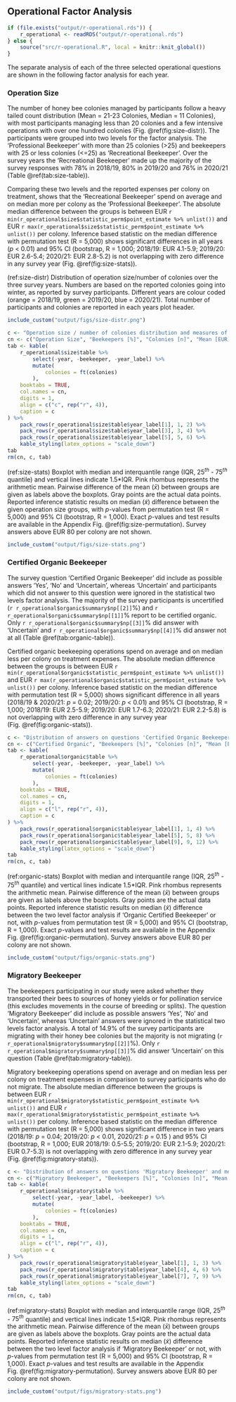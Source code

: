 ## Operational Factor Analysis {#two-level}
```r
if (file.exists("output/r-operational.rds")) {
    r_operational <- readRDS("output/r-operational.rds")
} else {
    source("src/r-operational.R", local = knitr::knit_global())
}
```

The separate analysis of each of the three selected operational questions are shown in the following factor analysis for each year.

### Operation Size {#operational-size-single}

The number of honey bee colonies managed by participants follow a heavy tailed count distribution (Mean = 21-23 Colonies, Median = 11 Colonies), with most participants managing less than 20 colonies and a few intensive operations with over one hundred colonies (Fig.&nbsp;\@ref(fig:size-distr)). The participants were grouped into two levels for the factor analysis. The 'Professional Beekeeper' with more than 25 colonies (>25) and beekeepers with 25 or less colonies (<=25) as 'Recreational Beekeeper'. Over the survey years the 'Recreational Beekeeper' made up the majority of the survey responses with 78% in 2018/19, 80% in 2019/20 and 76% in 2020/21 (Table&nbsp;\@ref(tab:size-table)).

Comparing these two levels and the reported expenses per colony on treatment, shows that the 'Recreational Beekeeper' spend on average and on median more per colony as the 'Professional Beekeeper'. The absolute median difference between the groups is between EUR&nbsp;`r min(r_operational$size$statistic_perm$point_estimate %>% unlist())` and EUR&nbsp;`r max(r_operational$size$statistic_perm$point_estimate %>% unlist())` per colony. Inference based statistic on the median difference with permutation test (R = 5,000) shows significant differences in all years (*p* < 0.01) and 95% CI (bootstrap, R = 1,000; 2018/19: EUR&nbsp;4.1-5.9; 2019/20: EUR&nbsp;2.6-5.4; 2020/21: EUR&nbsp;2.8-5.2) is not overlapping with zero difference in any survey year (Fig.&nbsp;\@ref(fig:size-stats)).

(ref:size-distr) Distribution of operation size/number of colonies over the three survey years. Numbers are based on the reported colonies going into winter, as reported by survey participants. Different years are colour coded (orange = 2018/19, green = 2019/20, blue = 2020/21). Total number of participants and colonies are reported in each years plot header.

```r
include_custom("output/figs/size-distr.png")
```

```r
c <- "Operation size / number of colonies distribution and measures of central tendency over the three survey years. Operation size with 25 or less colonies ('<=25') are 'Recreational Beekeeper' and with more are 'Professional Beekeeper' ('>25')."
cn <- c("Operation Size", "Beekeepers [%]", "Colonies [n]", "Mean [EUR]", "Median [EUR]")
tab <- kable(
    r_operational$size$table %>%
        select(-year, -beekeeper, -year_label) %>%
        mutate(
            colonies = ft(colonies)
        ),
    booktabs = TRUE,
    col.names = cn,
    digits = 1,
    align = c("c", rep("r", 4)),
    caption = c
) %>%
    pack_rows(r_operational$size$table$year_label[1], 1, 2) %>%
    pack_rows(r_operational$size$table$year_label[3], 3, 4) %>%
    pack_rows(r_operational$size$table$year_label[5], 5, 6) %>%
    kable_styling(latex_options = "scale_down")
tab
rm(cn, c, tab)
```

(ref:size-stats) Boxplot with median and interquantile range (IQR, $25^{th}$ - $75^{th}$ quantile) and vertical lines indicate 1.5\*IQR. Pink rhombus represents the arithmetic mean. Pairwise difference of the mean ($\bar{x}$) between groups are given as labels above the boxplots. Gray points are the actual data points. Reported inference statistic results on median ($\tilde{x}$) difference between the given operation size groups, with *p*-values from permutation test (R = 5,000) and 95% CI (bootstrap, R = 1,000). Exact *p*-values and test results are available in the Appendix Fig.&nbsp;\@ref(fig:size-permutation). Survey answers above EUR 80 per colony are not shown.  

```r
include_custom("output/figs/size-stats.png")
```

### Certified Organic Beekeeper

The survey question 'Certified Organic Beekeeper' did include as possible answers 'Yes', 'No' and 'Uncertain', whereas 'Uncertain' and participants which did not answer to this question were ignored in the statistical two levels factor analysis. The majority of the survey participants is uncertified (`r r_operational$organic$summary$np[[2]]`%) and `r r_operational$organic$summary$np[[1]]`% report to be certified organic. Only `r r_operational$organic$summary$np[[3]]`% did answer with 'Uncertain' and `r r_operational$organic$summary$np[[4]]`% did answer not at all (Table&nbsp;\@ref(tab:organic-table)).

Certified organic beekeeping operations spend on average and on median less per colony on treatment expenses. The absolute median difference between the groups is between EUR&nbsp;`r min(r_operational$organic$statistic_perm$point_estimate %>% unlist())` and EUR&nbsp;`r max(r_operational$organic$statistic_perm$point_estimate %>% unlist())` per colony. Inference based statistic on the median difference with permutation test (R = 5,000) shows significant difference in all years (2018/19 & 2020/21: *p* = 0.02; 2019/20: *p* < 0.01) and 95% CI (bootstrap, R = 1,000; 2018/19: EUR&nbsp;2.5-5.9; 2019/20: EUR&nbsp;1.7-6.3; 2020/21: EUR&nbsp;2.2-5.8) is not overlapping with zero difference in any survey year (Fig.&nbsp;\@ref(fig:organic-stats)).

```r
c <- "Distribution of answers on questions 'Certified Organic Beekeeper' and measures of central tendency over the three survey years."
cn <- c("Certified Organic", "Beekeepers [%]", "Colonies [n]", "Mean [EUR]", "Median [EUR]")
tab <- kable(
    r_operational$organic$table %>%
        select(-year, -beekeeper, -year_label) %>%
        mutate(
            colonies = ft(colonies)
        ),
    booktabs = TRUE,
    col.names = cn,
    digits = 1,
    align = c("l", rep("r", 4)),
    caption = c
) %>%
    pack_rows(r_operational$organic$table$year_label[1], 1, 4) %>%
    pack_rows(r_operational$organic$table$year_label[5], 5, 8) %>%
    pack_rows(r_operational$organic$table$year_label[9], 9, 12) %>%
    kable_styling(latex_options = "scale_down")
tab
rm(cn, c, tab)
```

(ref:organic-stats) Boxplot with median and interquantile range (IQR, $25^{th}$ - $75^{th}$ quantile) and vertical lines indicate 1.5\*IQR. Pink rhombus represents the arithmetic mean. Pairwise difference of the mean ($\bar{x}$) between groups are given as labels above the boxplots. Gray points are the actual data points. Reported inference statistic results on median ($\tilde{x}$) difference between the two level factor analysis if 'Organic Certified Beekeeper' or not, with *p*-values from permutation test (R = 5,000) and 95% CI (bootstrap, R = 1,000). Exact *p*-values and test results are available in the Appendix Fig.&nbsp;\@ref(fig:organic-permutation). Survey answers above EUR 80 per colony are not shown.  

```r
include_custom("output/figs/organic-stats.png")
```

### Migratory Beekeeper

The beekeepers participating in our study were asked whether they transported their bees to sources of honey yields or for pollination service (this excludes movements in the course of breeding or splits). The question 'Migratory Beekeeper' did include as possible answers 'Yes', 'No' and 'Uncertain', whereas 'Uncertain' answers were ignored in the statistical two levels factor analysis. A total of 14.9% of the survey participants are migrating with their honey bee colonies but the majority is not migrating (`r r_operational$migratory$summary$np[[2]]`%). Only `r r_operational$migratory$summary$np[[3]]`% did answer 'Uncertain' on this question (Table&nbsp;\@ref(tab:migratory-table)).

Migratory beekeeping operations spend on average and on median less per colony on treatment expenses in comparison to survey participants who do not migrate. The absolute median difference between the groups is between EUR&nbsp;`r min(r_operational$migratory$statistic_perm$point_estimate %>% unlist())` and EUR&nbsp;`r max(r_operational$migratory$statistic_perm$point_estimate %>% unlist())` per colony. Inference based statistic on the median difference with permutation test (R = 5,000) shows significant difference in two years (2018/19: *p* = 0.04; 2019/20: *p* < 0.01, 2020/21: *p* = 0.15 ) and 95% CI (bootstrap, R = 1,000; EUR&nbsp;2018/19: 0.5-5.5; 2019/20: EUR&nbsp;2.1-5.9; 2020/21: EUR&nbsp;0.7-5.3) is not overlapping with zero difference in any survey year (Fig.&nbsp;\@ref(fig:migratory-stats)).

```r
c <- "Distribution of answers on questions 'Migratory Beekeeper' and measures of central tendency over the three survey years."
cn <- c("Migratory Beekeeper", "Beekeepers [%]", "Colonies [n]", "Mean [EUR]", "Median [EUR]")
tab <- kable(
    r_operational$migratory$table %>%
        select(-year, -year_label, -beekeeper) %>%
        mutate(
            colonies = ft(colonies)
        ),
    booktabs = TRUE,
    col.names = cn,
    digits = 1,
    align = c("l", rep("r", 4)),
    caption = c
) %>%
    pack_rows(r_operational$migratory$table$year_label[1], 1, 3) %>%
    pack_rows(r_operational$migratory$table$year_label[4], 4, 6) %>%
    pack_rows(r_operational$migratory$table$year_label[7], 7, 9) %>%
    kable_styling(latex_options = "scale_down")
tab
rm(cn, c, tab)
```

(ref:migratory-stats) Boxplot with median and interquantile range (IQR, $25^{th}$ - $75^{th}$ quantile) and vertical lines indicate 1.5\*IQR. Pink rhombus represents the arithmetic mean. Pairwise difference of the mean ($\bar{x}$) between groups are given as labels above the boxplots. Gray points are the actual data points. Reported inference statistic results on median ($\tilde{x}$) difference between the two level factor analysis if 'Migratory Beekeeper' or not, with *p*-values from permutation test (R = 5,000) and 95% CI (bootstrap, R = 1,000). Exact *p*-values and test results are available in the Appendix Fig.&nbsp;\@ref(fig:migratory-permutation). Survey answers above EUR 80 per colony are not shown. 

```r
include_custom("output/figs/migratory-stats.png")
```
